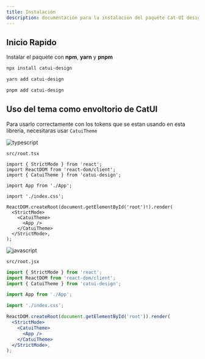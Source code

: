 ```yaml
---
title: Instalación
description: documentación para la instalacion del paquete Cat-UI design system
---
```



## Inicio Rapido

Instalar el paquete con **npm**, **yarn** y **pnpm**

<Tabs>
<TabItem label="npx">

```sh
npx install catui-design
```

</TabItem>
<TabItem label="yarn">

```sh
yarn add catui-design
```

</TabItem>
<TabItem label="pnpm">

```sh
pnpm add catui-design
```

</TabItem>
</Tabs>

## Uso del tema como envoltorio de CatUI

Para usarlo correctamente con los tokens que se estan usando en esta libreria, necesitaras usar `CatuiTheme`

<Tabs>
<TabItem label="typescript">
<img src="https://skillicons.dev/icons?i=ts" alt="typescript" />

`src/root.tsx`

```tsx
import { StrictMode } from 'react';
import ReactDOM from 'react-dom/client';
import { CatuiTheme } from 'catui-design';

import App from './App';

import './index.css';

ReactDOM.createRoot(document.getElementById('root')!).render(
  <StrictMode>
    <CatuiTheme>
      <App />
    </CatuiTheme>
  </StrictMode>,
);
```

</TabItem>
<TabItem label="javascript">
<img src="https://skillicons.dev/icons?i=js" alt="javascript" />

`src/root.jsx`

```jsx
import { StrictMode } from 'react';
import ReactDOM from 'react-dom/client';
import { CatuiTheme } from 'catui-design';

import App from './App';

import './index.css';

ReactDOM.createRoot(document.getElementById('root')).render(
  <StrictMode>
    <CatuiTheme>
      <App />
    </CatuiTheme>
  </StrictMode>,
);
```

</TabItem>
</Tabs>
